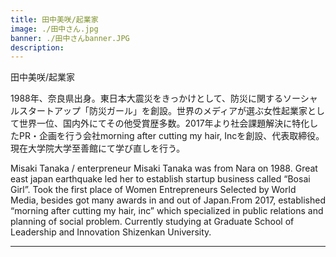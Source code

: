 ```yaml
---
title: 田中美咲/起業家
image: ./田中さん.jpg
banner: ./田中さんbanner.JPG
description: 
---
```


<th>田中美咲/起業家</th>


1988年、奈良県出身。東日本大震災をきっかけとして、防災に関するソーシャルスタートアップ「防災ガール」を創設。世界のメディアが選ぶ女性起業家として世界一位、国内外にてその他受賞歴多数。2017年より社会課題解決に特化したPR・企画を行う会社morning after cutting my hair, Incを創設、代表取締役。現在大学院大学至善館にて学び直しを行う。

<th>Misaki Tanaka / enterpreneur</th>

<Row>
 Misaki Tanaka was from Nara on 1988. Great east japan earthquake led her to establish startup business called “Bosai Girl”. Took the first place of Women Entrepreneurs Selected by World Media, besides got many awards in and out of Japan.From 2017, established “morning after cutting my hair, inc” which specialized in public relations and planning of social problem. Currently studying at Graduate School of Leadership and Innovation Shizenkan University.
</Row>

---

